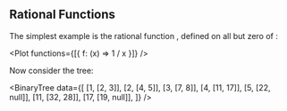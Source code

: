 
<SampleDoc className="sample-doc">

## Rational Functions

The simplest example is the rational function <TeX math="f(x) = \dfrac{1}{x}" />, defined on all but zero of <TeX math="\mathbb{R}" />:

<Plot functions={[{ f: (x) => 1 / x }]} />

Now consider the tree:

<BinaryTree
	data={[
		[1, [2, 3]],
		[2, [4, 5]],
		[3, [7, 8]],
		[4, [11, 17]],
		[5, [22, null]],
		[11, [32, 28]],
		[17, [19, null]],
	]}
/>

</SampleDoc>
